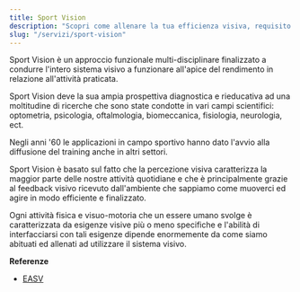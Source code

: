 ```yaml
---
title: Sport Vision
description: "Scopri come allenare la tua efficienza visiva, requisito fondamentale per la pratica sportiva"
slug: "/servizi/sport-vision"
---
```


Sport Vision è un approccio funzionale multi-disciplinare finalizzato a condurre l'intero sistema visivo a funzionare all'apice del rendimento in relazione all'attività praticata.

Sport Vision deve la sua ampia prospettiva diagnostica e rieducativa ad una moltitudine di ricerche che sono state condotte in vari campi scientifici: optometria, psicologia, oftalmologia, biomeccanica, fisiologia, neurologia, ect.

Negli anni '60 le applicazioni in campo sportivo hanno dato l'avvio alla diffusione del training anche in altri settori.

Sport Vision è basato sul fatto che la percezione visiva caratterizza la maggior parte delle nostre attività quotidiane e che è principalmente grazie al feedback visivo ricevuto dall'ambiente che sappiamo come muoverci ed agire in modo efficiente e finalizzato.

Ogni attività fisica e visuo-motoria che un essere umano svolge è caratterizzata da esigenze visive più o meno specifiche e l'abilità di interfacciarsi con tali esigenze dipende enormemente da come siamo abituati ed allenati ad utilizzare il sistema visivo.

**Referenze**
- [EASV](https://www.easv.org)
